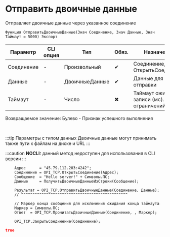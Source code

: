 ﻿---
sidebar_position: 5
description:  Отправляет двоичные данные через указанное соединениеСтраницы
keywords: [1C, 1С, 1С:Предприятие, 1С:Предприятие 8.3, API, Интеграция, Сервисы, Обмен, OneScript, CLI, TCP]
---


# Отправить двоичные данные 
 Отправляет двоичные данные через указанное соединение



`Функция ОтправитьДвоичныеДанные(Знач Соединение, Знач Данные, Знач Таймаут = 5000) Экспорт`

  | Параметр | CLI опция | Тип | Обяз. | Назначение |
  |-|-|-|-|-|
  | Соединение | - | Произвольный | &#x2714; | Соединение, см. ОткрытьСоединение |
  | Данные | - | ДвоичныеДанные | &#x2714; | Данные для отправки |
  | Таймаут | - | Число | &#x2716; | Таймаут ожидания записи (мс). 0 > без ограничений |

  
  Возвращаемое значение:   Булево - Признак успешного выполнения

<br/>

:::tip
Параметры с типом данных Двоичные данные могут принимать также пути к файлам на диске и URL
:::

:::caution
**NOCLI:** данный метод недоступен для использования в CLI версии
:::
<br/>



```bsl title="Пример использования для 1С:Предприятие/OneScript"
    Адрес      = "45.79.112.203:4242";
    Соединение = OPI_TCP.ОткрытьСоединение(Адрес);
    Сообщение  = "Hello server!" + Символы.ПС;
    Данные     = ПолучитьДвоичныеДанныеИзСтроки(Сообщение);

    Результат = OPI_TCP.ОтправитьДвоичныеДанные(Соединение, Данные);
    // ^^^^^^^^^^^^^^^^^^^^^^^^^^^^^^^^^^^^^^^^^^^^^^^

    // Маркер конца сообщения для исключения ожидания конца таймаута
    Маркер = Символы.ПС;
    Ответ  = OPI_TCP.ПрочитатьДвоичныеДанные(Соединение, , Маркер);

    OPI_TCP.ЗакрытьСоединение(Соединение);
```
    



```json title="Результат"
true
```

